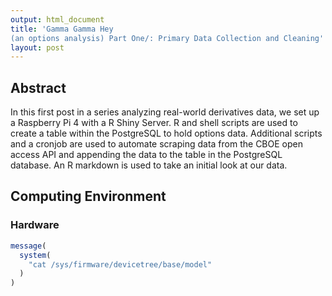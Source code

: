 ```yaml
---
output: html_document
title: 'Gamma Gamma Hey 
(an options analysis) Part One/: Primary Data Collection and Cleaning'
layout: post
---
```


## Abstract

In this first post in a series analyzing real-world derivatives data, we set up a Raspberry Pi 4 with a R Shiny Server. R and shell scripts are used to create a table within the PostgreSQL to hold options data. Additional scripts and a cronjob are used to automate scraping data from the CBOE open access API and appending the data to the table in the PostgreSQL database. An R markdown is used to take an initial look at our data. 

## Computing Environment

### Hardware

```r

message(
  system(
    "cat /sys/firmware/devicetree/base/model"
  )
)
```
